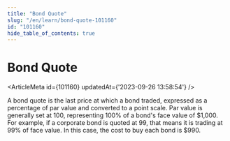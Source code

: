 ```yaml
---
title: "Bond Quote"
slug: "/en/learn/bond-quote-101160"
id: "101160"
hide_table_of_contents: true
---
```



# Bond Quote

<ArticleMeta id={101160} updatedAt={'2023-09-26 13:58:54'} />
<div className='border-solid border-b border-t-0 my-4 border-[var(--ifm-color-gray-300)]' />

A bond quote is the last price at which a bond traded, expressed as a percentage of par value and converted to a point scale. Par value is generally set at 100, representing 100% of a bond's face value of $1,000. For example, if a corporate bond is quoted at 99, that means it is trading at 99% of face value. In this case, the cost to buy each bond is $990.

